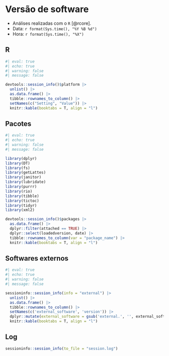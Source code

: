 
# Versão de software {#software-version}

- Análises realizadas com o `R` [@rcore]. 
- Data: `r format(Sys.time(), "%Y %B %d")`
- Hora: `r format(Sys.time(), "%X")`

## R

```r
#| eval: true
#| echo: true
#| warning: false
#| message: false

devtools::session_info()$platform |> 
  unlist() |> 
  as.data.frame() |> 
  tibble::rownames_to_column() |>
  setNames(c("Setting", "Value")) |> 
  knitr::kable(booktabs = T, align = "l") 

```
## Pacotes

```r
#| eval: true
#| echo: true
#| warning: false
#| message: false

library(dplyr)
library(DT)
library(fs)
library(getLattes) 
library(janitor) 
library(lubridate) 
library(purrr) 
library(rio)
library(tibble)
library(tictoc) 
library(tidyr)
library(xml2)

devtools::session_info()$packages |> 
  as.data.frame() |> 
  dplyr::filter(attached == TRUE) |> 
  dplyr::select(loadedversion, date) |> 
  tibble::rownames_to_column(var = "package_name") |>
  knitr::kable(booktabs = T, align = "l") 
```

## Softwares externos

```r
#| eval: true
#| echo: true
#| warning: false
#| message: false

sessioninfo::session_info(info = "external") |>
  unlist() |>
  as.data.frame() |>
  tibble::rownames_to_column() |>
  setNames(c('external_software', 'version')) |>
  dplyr::mutate(external_software = gsub('external.', '', external_software)) |>
  knitr::kable(booktabs = T, align = "l") 
```

## Log

```r
sessioninfo::session_info(to_file = "session.log")
```

